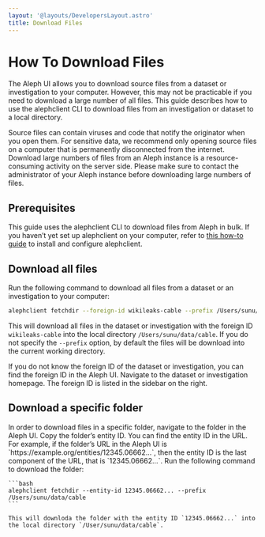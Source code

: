 ```yaml
---
layout: '@layouts/DevelopersLayout.astro'
title: Download Files
---
```


# How To Download Files

<p class="lead">The Aleph UI allows you to download source files from a dataset or investigation to your computer. However, this may not be practicable if you need to download a large number of all files. This guide describes how to use the alephclient CLI to download files from an investigation or dataset to a local directory.</p>

<Callout theme="danger">
  Source files can contain viruses and code that notify the originator when you open them. For sensitive data, we recommend only opening source files on a computer that is permanently disconnected from the internet.
</Callout>

<Callout theme="danger">
  Download large numbers of files from an Aleph instance is a resource-consuming activity on the server side. Please make sure to contact the administrator of your Aleph instance before downloading large numbers of files.
</Callout>

## Prerequisites

This guide uses the alephclient CLI to download files from Aleph in bulk. If you haven’t yet set up alephclient on your computer, refer to [this how-to guide](/developers/how-to/data/install-alephclient) to install and configure alephclient.

## Download all files

Run the following command to download all files from a dataset or an investigation to your computer:

```bash
alephclient fetchdir --foreign-id wikileaks-cable --prefix /Users/sunu/data/cable
```

This will download all files in the dataset or investigation with the foreign ID `wikileaks-cable` into the local directory `/Users/sunu/data/cable`. If you do not specify the `--prefix` option, by default the files will be download into the current working directory.

If you do not know the foreign ID of the dataset or investigation, you can find the foreign ID in the Aleph UI. Navigate to the dataset or investigation homepage. The foreign ID is listed in the sidebar on the right.

## Download a specific folder

<Steps>
  <Step>
    In order to download files in a specific folder, navigate to the folder in the Aleph UI.
  </Step>

  <Step>
    Copy the folder’s entity ID. You can find the entity ID in the URL. For example, if the folder’s URL in the Aleph UI is `https://example.org/entities/12345.06662...`, then the entity ID is the last component of the URL, that is `12345.06662...`.
  </Step>

  <Step>
    Run the following command to download the folder:

    ```bash
    alephclient fetchdir --entity-id 12345.06662... --prefix /Users/sunu/data/cable
    ```

    This will downloda the folder with the entity ID `12345.06662...` into the local directory `/User/sunu/data/cable`.
  </Step>
</Steps>
